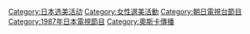 {{catmore}}

[[Category:日本选美活动|Category:日本选美活动]]
[[Category:女性選美活動|Category:女性選美活動]]
[[Category:朝日電視台節目|Category:朝日電視台節目]]
[[Category:1987年日本電視節目|Category:1987年日本電視節目]]
[[Category:奧斯卡傳播|Category:奧斯卡傳播]]